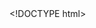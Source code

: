 <!DOCTYPE html>
<html lang="en">
	<head>
		<meta http-equiv="content-type" content="text/html; charset=utf-8" />
		<script type="text/javascript" src="/llab/loader.js"></script>
		<script type="text/javascript" src="/utilities/gifffer.min.js"></script>
        <script type="text/javascript">window.onload = function() {Gifffer();}</script>
        <link rel="stylesheet" type="text/css" href="/css/bjc-gifffer.css">
		<title>Unit 2 Lab 3: Making Decisions, Page 2---
title: "Combining Predicatessubtitle: "Unit , Lab , Page"
order:
---
        <div class="learn">On this page, you will combine predicates using Boolean functions to write on the stage in three colors.</div>
                
        <h2>Boolean Functions</h2>
        <p>
            At the very lowest level, computer circuitry is made of wires, and each wire is either on or off. So the only operations that can be performed at that lowest level are those that <em>operate on single-bit values</em> (just ones and zeros, that is, just ons and offs). These are called <em>logical (or Boolean) functions</em>. (They're predicates, because their range is Booleans, but these are special in that their <em>domain</em> is also Booleans.) There are three Boolean functions in the Operators palette:<br />
            <img class="indent" src="/img/prog/Booleans.png" alt="and, or, not blocks" title="and, or, not blocks" /><br />
            <div class="comment">AAP-2.F.5, AAP-2.F.1</div>
            Notice that both the blocks themselves and the input slots in the blocks are hexagonal. Boolean functions take Boolean values (<code>True</code> or <code>False</code>) as inputs and report a new Boolean value as output. When you use Boolean functions in a program, though, the inputs will usually be expressions such as <img src="/img/2-complexity/var=3.png" alt="variable = 3" title="variable = 3" />.
        </p>
        <div class="forYouToDo">
			<ol>
                <li>
                    Experiment with different input values in all three blocks, and take notes about the results you get. 
                    <div class="endnote">
                        <p>Instead of dragging a <code>true</code> or <code>false</code> block into the input slot of an <code>and</code>, <code>or</code>, or <code>not</code> block, you can click the empty input slot to control a <code>true</code>/<code>false</code> toggle: <img class="inline" src="/img/2-complexity/true-and-false.png" alt="(true) and (false)" title="(true) and (false)" /></p>
                    </div>
                </li>
            </ol>
        </div>
    
        <p>
            The <code>and</code> and <code>not</code> blocks work exactly the way you'd expect from the meanings of those words in English:
            <ul>
                <div class="comment">AAP-2.F.3</div>
                <li><img src="/img/2-complexity/true-and-true.png" alt="(true) and (true)" title="(true) and (true)" /> reports <code>true</code>, and any other combination of inputs reports <code>false</code>.</li>
                <div class="comment">AAP-2.F.2</div>
                <li><img src="/img/blocks/not.png" alt="not ()" title="not ()" /> reports the opposite of whichever input value you use.</li>
            </ul>
            <div class="comment">AAP-2.F.4</div>
            But <code>or</code> is a little different in computer science. In English, the word "or" has two different meanings:
            <ul>
                <li><strong>Either but not both:</strong> such as "Let's check whether it will be rainy or sunny tomorrow." In computer science, this is called <em>exclusive or</em> because one option excludes the other.</li>
                <li><strong>Either or both:</strong> such as "Ask your teacher if you have any questions or if you need help." This is called <em>inclusive or</em> because it's possible for both options to be included.</li>
            </ul>
        </p>

        <div class="forYouToDo">
			<ol start="2">
                <li>Experiment. Does the <img src="/img/blocks/or.png" alt="() or ()" title="() or ()" /> block implement <em>exclusive</em> or <em>inclusive</em> <code>or</code>?</li>
            </ol>
        </div>
        
        <div class="examFullWidth">
            <div class="comment">AAP-2.F.1</div>
            <div class="pseudop">The <img src="/img/blocks/and-full-size.png" alt="() and ()" title="() and ()" />, <img src="/img/blocks/or.png" alt="() or ()" title="() or ()" />, and <img src="/img/blocks/not.png" alt="not ()" title="not ()" /> blocks will appear as <pre class="inline">AND</pre>, <pre class="inline">OR</pre>, and <pre class="inline">NOT</pre> and will work exactly the same way as they do in Snap<em>!</em>.</div>
        </div>
        
        <div class="forYouToDo">
			<ol start="3">
                <li>Make the blocks <img class="inline" src="/img/blocks/less-than-or-equal.png" alt="less than or equal" title="less than or equal" />, <img class="inline" src="/img/blocks/greater-than-or-equal.png" alt="greater than or equal" title="greater than or equal" />, and <img class="inline" src="/img/2-complexity/not-equal.png" alt="() not equal ()" title="() not equal ()" />.
					(You can copy the characters &le;, &ge;, and &ne; from this page and paste them into the Snap<i>!</i> Make-a-block window.)
				</li>
                <li>
                    Build a predicate that tells whether an input is between two other inputs, and test it with several different cases.<br />
                    <div class="sidenote">You can decide whether <code>between?</code> will include the two boundary inputs or not.</div>
                    <img class="indent" src="/img/2-complexity/number-between-two-others(with-result-false).png" alt="is (3.8) between (3.9) and (4.7) ? reporting false" title="is (3.8) between (3.9) and (4.7) ? reporting false">
                    <img class="indent" src="/img/2-complexity/word-between-two-others(with-result-true).png" alt="is (apples) between (alphabet) and (azure) ? reporting true" title="is (apples) between (alphabet) and (azure) ? reporting true"> 
                    <div class="narrower">
                        <h3><strong>Making a Predicate </strong></h3>
                        <ul>
                            <li>
                            	Choose the hexagonal <em>predicate</em> shape.<br />
                    			
                                <img class="indent" src="/img/2-complexity/make-predicate.png" alt="Make a block dialog highlighting the predicate button" title="Make a block dialog highlighting the predicate button" />
                            </li>
                            <li>You must use the <img class="nopadtb" src="/img/blocks/report.png" alt="report()" title="report()" /> block to report the result of reporters (including predicates).</li>
                        </ul>
                    </div>
                    <!--<p><img class="indent" data-gifffer="/img/2-complexity/defining-even-predicate.gif" alt="defining a predicate block" title="defining a predicate block" /></p>-->
                </li>
                <li>
                    Use <code>between?</code> to create a script that lets you write on the stage in three colors (depending on the height on the stage), using your mouse.<br />
                    <div class="endnote">
                        <a href="#hint-three-colors" data-bs-toggle="collapse" title="Click for an example of writing on the stage in three colors.">Click for an example of writing on the stage in three colors.</a>
                        <div id="hint-three-colors" class="collapse">
                            <img class="indent" data-gifffer="/img/2-complexity/U2ImageVideoAddendum_img/tri-color-bjc.gif" alt="using the mouse to write in three colors on the stage" title="using the mouse to write in three colors on the stage" />
                        </div>
                    </div>
                </li>
                <li>
                	<div class="comment">AAP-2.E part b</div>
                    <!-- Question 6 -->
                    <div class="assessment-data" type="multiplechoice" identifier="What's equivalent to num less than or equal to 23?"
                        hasinlinefeedback="true" maxchoices="2" responseIdentifier="ri1" shuffle="false">
                        <div class="prompt">
                            There's no built in ≤ block in Snap<em>!</em>.  Suppose we wanted to build one. Which <em><strong>two</strong></em> of the following Boolean expressions are equivalent to the expression <img class="inline" src="/img/2-complexity/num-le-23.png" alt="num less than or equal to 23 predicate" title="num less than or equal to 23 predicate" />?
                        </div>
                        <div class="choice" identifier="c1">
                            <div class="text"><img class="inline" src="/img/2-complexity/num-le-23-opt-1.png" alt="(num < 23) and (num = 23)" title="(num < 23) and (num = 23)" /></div>
                            <div class="feedback">
                                Can <var>num</var> be both less than 23 and equal to 23 at the same time?
                            </div>
                        </div>
                        <div class="choice" identifier="c2">
                            <div class="text"><img class="inline" src="/img/2-complexity/num-le-23-opt-2.png" alt="(num < 23) or (num = 23)" title="(num < 23) or (num = 23)" /></div>
                            <div class="feedback">
                                Correct! This picture shows an expression that will report <code>true</code> if <var>num</var> is less than or equal to 23.
                            </div>
                        </div>
                        <div class="choice" identifier="c3">
                            <div class="text"><img class="inline" src="/img/2-complexity/num-le-23-opt-3.png" alt="not (num > 23)" title="not (num > 23)" /></div>
                            <div class="feedback">
                                Correct! If <var>num</var> is <strong>not</strong> greater than 23, then it is either less than 23 or equal to 23.
                            </div>
                        </div>
                        <div class="choice" identifier="c4">
                            <div class="text"><img class="inline" src="/img/2-complexity/num-le-23-opt-4.png" alt="not (num > 22)" title="not (num > 22)" /></div>
                            <div class="feedback">
                                Imagine that the value of <var>num</var> is 22.5. Will this expression and the expression given in the question report the same response?
                            </div>
                        </div>
                        <div class="responseDeclaration" identifier="ri1">
                            <div class="correctResponse" identifier="c2"></div>
                            <div class="correctResponse" identifier="c3"></div>
                        </div>
                    </div>
                </li>
                <li>
                	<div class="comment">AAP-2.F part b</div>
                    <!-- Question 2 -->
                    <div class="assessment-data" type="multiplechoice" identifier="Which expression will report TRUE?"
                        hasinlinefeedback="true" maxchoices="1" responseIdentifier="ri2" shuffle="false">
                        <div class="prompt">
                            Which of the following expressions will report <code>true</code>?
                            <ol style="list-style:upper-roman;">
                            	<li><img class="inline" src="/img/6-computers/boolean-quiz-a.png" alt="(T and F) and (not (T and F))" title="(T and F) and (not (T and F))" /></li>
                            	<li><img class="inline" src="/img/6-computers/boolean-quiz-b.png" alt="(not (T or F)) or (T or F)" title="(not (T or F)) or (T or F)" /></li>
                            </ol>
                        </div>
                        <div class="choice" identifier="c1">
                            <div class="text">I only</div>
                            <div class="feedback"></div>
                        </div>
                        <div class="choice" identifier="c2">
                            <div class="text">II only</div>
                            <div class="feedback"></div>
                        </div>
                        <div class="choice" identifier="c3">
                            <div class="text">I and II</div>
                            <div class="feedback"></div>
                        </div>
                        <div class="choice" identifier="c4">
                            <div class="text">Neither I nor II</div>
                            <div class="feedback"></div>
                        </div>
                        <div class="responseDeclaration" identifier="ri2">
                            <div class="correctResponse" identifier="c2"></div>
                        </div>
                    </div>
                </li>
            </ol>
        </div>
        
		<div class="takeItFurther">
            <div class="todo">
                <div class="comment">Brian, OK, I went a little over the top here, but some teachers might like to dig in too. Please review this table carefully; it would be easy to get something wrong. --MF, 1/14/20</div>
                TG (for answer key): i) The <code>and</code> function can be represented as TFFF; ii-v) Answers will vary for parts ii and iii. The following table lists the 16 (part iv) possible two-input Boolean operators and their usefulness. The goal is for students to <em>think about usefulness</em>&mdash;not for them to accurately categorize each of the functions or even to learn the logic of each one. Unless you have a background in logic or computer science, even you (as teacher with the answer key) are likely to find some of these take a bit of thinking to wrap your mind around.
                <table class="bordered standard" summary="table showing the 16 two-input Boolean operators and remarking on their usefulness">
                    <tr>
                        <th scope="col">&nbsp;</th>
                        <th scope="col">Useful?</th>
                        <th scope="col">Why?</th>
                    </tr>
                    <tr>
                        <th scope="col">TTTT</th>
                        <td>no</td>
                        <td>always reports <code>true</code></td>
                    </tr>
                    <tr>
                        <th scope="col">TTTF</th>
                        <td>yes</td>
                        <td>equivalent to <code>or</code></td>
                    </tr>
                    <tr>
                        <th scope="col">TTFT</th>
                        <td>yes</td>
                        <td>equivalent to <a href="https://en.wikipedia.org/wiki/Converse_implication" title="converse implication" target="_blank">converse implication</a> (false only when the first input is false but the second input is true; the second input being true implies the first input must be true)</td>
                    </tr>
                    <tr>
                        <th scope="col">TTFF</th>
                        <td>no</td>
                        <td>reports the value of the first input regardless of the second input, so you could just use the first input as the predicate instead of building this predicate function</td>
                    </tr>
                    <tr>
                        <th scope="col">TFTT</th>
                        <td>yes</td>
                        <td>equivalent to <a href="https://en.wikipedia.org/wiki/Material_conditional" title="implication" target="_blank">implication</a> (false only when the first input is true but the second input is false; the first input being true implies the second input must be true)</td>
                    </tr>
                    <tr>
                        <th scope="col">TFTF</th>
                        <td>no</td>
                        <td>reports the value of the second input regardless of the first input, so you could just use the second input as the predicate instead of building this predicate function</td>
                    </tr>
                    <tr>
                        <th scope="col">TFFT</th>
                        <td>yes</td>
                        <td>checks whether two inputs are the same (equivalent to <code>=</code> and to <a href="https://en.wikipedia.org/wiki/XNOR_gate" title="XNOR" target="_blank">XNOR</a>, exclusive NOT OR)</td>
                    </tr>
                    <tr>
                        <th scope="col">TFFF</th>
                        <td>yes</td>
                        <td>equivalent to <code>and</code></td>
                    </tr>
                    <tr>
                        <th scope="col">FTTT</th>
                        <td>yes</td>
                        <td>equivalent to <a href="https://en.wikipedia.org/wiki/NAND_gate" title="NAND" target="_blank">NAND</a> (that is, <code>not (and)</code>)</td>
                    </tr>
                    <tr>
                        <th scope="col">FTTF</th>
                        <td>yes</td>
                        <td>checks whether two inputs are the different (equivalent to <code>not(=)</code> and to <a href="https://en.wikipedia.org/wiki/XOR_gate" title="XOR" target="_blank">XOR</a>, exclusive OR)</td>
                    </tr>
                    <tr>
                        <th scope="col">FTFT</th>
                        <td>no</td>
                        <td>reports the value of the opposite of the second input regardless of the first input, so you could just use the opposite of the second input as the predicate instead of building this predicate function</td>
                    </tr>
                    <tr>
                        <th scope="col">FTFF</th>
                        <td>yes</td>
                        <td>equivalent to <a href="https://en.wikipedia.org/wiki/Material_nonimplication" title="nonimplication" target="_blank">nonimplication</a> (true only when the first input is true but the second input is false; the first input being true implies the second input must be false)</td>
                    </tr>
                    <tr>
                        <th scope="col">FFTT</th>
                        <td>no</td>
                        <td>reports the value of the opposite of the first input regardless of the second input, so you could just use the opposite of the first input as the predicate instead of building this predicate function</td>
                    </tr>
                    <tr>
                        <th scope="col">FFTF</th>
                        <td>yes</td>
                        <td>equivalent to <a href="https://en.wikipedia.org/wiki/Converse_nonimplication" title="converse nonimplication" target="_blank">converse nonimplication</a> (true only when the first input is false but the second input is true; the second input being true implies the first input must be false)</td>
                    </tr>
                    <tr>
                        <th scope="col">FFFT</th>
                        <td>yes</td>
                        <td>equivalent to <a href="https://en.wikipedia.org/wiki/NOR_gate" title="NOR" target="_blank">NOR</a> (that is, <code>not(or)</code>)</td>
                    </tr>
                    <tr>
                        <th scope="col">FFFF</th>
                        <td>no</td>
                        <td>always reports <code>false</code></td>
                    </tr>
                </table>
                vi) There are 256 three-input Boolean operators because there are eight combinations of inputs for a three-input Boolean operator and each of those combinations could report one of two values (T or F): <span class="katex">2^8=256</span>. (For comparison, there are 16 two-input Boolean operators because there are four combinations of inputs for a two-input operator and each can report one of two values (T or F): <span class="katex">2^4=16</span>.)
            </div>
            <ol type="A">
                <li>
                    Because there are only two Boolean values (<code>true</code> and <code>false</code>), there are only four combinations of inputs for a two-input Boolean operator. Here are the four combinations shown with the <code>or</code> operator:<br />
                    <img class="indent" src="/img/2-complexity/or-t-t.png" alt="or (true) (true)"><br />
                    <img class="indent" src="/img/2-complexity/or-t-f.png" alt="or (true) (false)"><br />
                    <img class="indent" src="/img/2-complexity/or-f-t.png" alt="or (false) (true)"><br />
                    <img class="indent" src="/img/2-complexity/or-f-f.png" alt="or (false) (false)">
                    <ol style="list-style-type: lower-roman">
                        <li>With <code>or</code>, the four combinations report <code>true</code>, <code>true</code>, <code>true</code>, and <code>false</code> in that order. (Check for yourself that this is true.) So, you can represent the <code>or</code> function as TTTF  (using T and F as abbreviations for <code>true</code> and <code>false</code>). What are the four letters for the <code>and</code> function? (Assume the same ordering of the inputs: TT, TF, FT, and FF as shown above with <code>or</code>.) </li>
                        <li>
                            Make up another set of four letters (such as TFTF), and build a predicate function with that behavior. Describe how the function behaves. 
                            <div class="endnote">
                                <a href="#hint-TFTF" data-bs-toggle="collapse" title="Click to see an example showing and describing the behavior of TFTF.">Click to see an example showing and describing the behavior of TFTF.</a>
                                <div id="hint-TFTF" class="collapse">
                                    <img class="indent" src="/img/2-complexity/TFTF-TT-reporting.png" alt="(true) TFTF (true) reporting true" title="(true) TFTF (true) reporting true" /><br />
                                    <img class="indent" src="/img/2-complexity/TFTF-TF-reporting.png" alt="(true) TFTF (false) reporting true" title="(true) TFTF (false) reporting true" /><br />
                                    <img class="indent" src="/img/2-complexity/TFTF-FT-reporting.png" alt="(false) TFTF (true) reporting true" title="(false) TFTF (true) reporting true" /><br />
                                    <img class="indent" src="/img/2-complexity/TFTF-FF-reporting.png" alt="(false) TFTF (false) reporting false" title="(false) TFTF (false) reporting false" />
                                    The TFTF function reports true whenever the second input is true no matter what the first input is. It's not a useful function because you could just use the second input as the predicate instead of building this predicate function.
                                </div>
                            </div>
                        </li>
                        <li>Do the same thing with another set of four letters.</li>
                        <li>How many possible two-input Boolean operators are there?</li>
                        <li><img class="inline" src="/img/icons/talk-with-your-partner.png" alt="Talk with Your Partner" title="Talk with Your Partner" />Obviously, TTTF (the <code>or</code> function) is useful, but TTTT is not useful (why not?). Which of the possible two-input Boolean operators do you think would be useful? Discuss why.</li>
                        <li>How many <em>three-</em>input Boolean operators are there?</li>
                    </ol>
                </li>
            </ol>
        </div>

